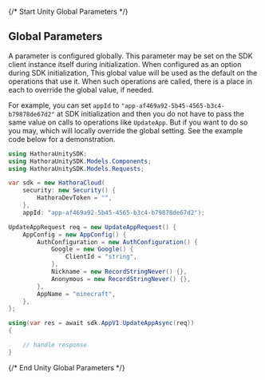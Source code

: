 {/* Start Unity Global Parameters */}
## Global Parameters

A parameter is configured globally. This parameter may be set on the SDK client instance itself during initialization. When configured as an option during SDK initialization, This global value will be used as the default on the operations that use it. When such operations are called, there is a place in each to override the global value, if needed.

For example, you can set `appId` to `"app-af469a92-5b45-4565-b3c4-b79878de67d2"` at SDK initialization and then you do not have to pass the same value on calls to operations like `UpdateApp`. But if you want to do so you may, which will locally override the global setting. See the example code below for a demonstration.




```csharp
using HathoraUnitySDK;
using HathoraUnitySDK.Models.Components;
using HathoraUnitySDK.Models.Requests;

var sdk = new HathoraCloud(
    security: new Security() {
        HathoraDevToken = "",
    },
    appId: "app-af469a92-5b45-4565-b3c4-b79878de67d2");

UpdateAppRequest req = new UpdateAppRequest() {
    AppConfig = new AppConfig() {
        AuthConfiguration = new AuthConfiguration() {
            Google = new Google() {
                ClientId = "string",
            },
            Nickname = new RecordStringNever() {},
            Anonymous = new RecordStringNever() {},
        },
        AppName = "minecraft",
    },
};

using(var res = await sdk.AppV1.UpdateAppAsync(req))
{

    // handle response
}
```
{/* End Unity Global Parameters */}
